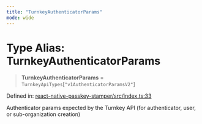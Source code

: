 ```yaml
---
title: "TurnkeyAuthenticatorParams"
mode: wide
---
```

  
# Type Alias: TurnkeyAuthenticatorParams

> **TurnkeyAuthenticatorParams** = `TurnkeyApiTypes`\[`"v1AuthenticatorParamsV2"`\]

Defined in: [react-native-passkey-stamper/src/index.ts:33](https://github.com/tkhq/sdk/blob/ee72856c3f450731d7501ab05001215768b71500/packages/react-native-passkey-stamper/src/index.ts#L33)

Authenticator params expected by the Turnkey API (for authenticator, user, or sub-organization creation)
